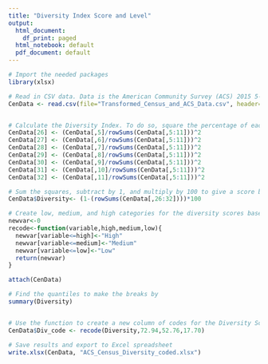 ---
title: "Diversity Index Score and Level"
output:
  html_document:
    df_print: paged
  html_notebook: default
  pdf_document: default
---

```{r}
# Import the needed packages
library(xlsx)

# Read in CSV data. Data is the American Community Survey (ACS) 2015 5-year estimates.
CenData <- read.csv(file="Transformed_Census_and_ACS_Data.csv", header=TRUE, sep=",")


# Calculate the Diversity Index. To do so, square the percentage of each race/ethnic group (White, Black, American Indian, Asian, Hawaiian/Pacific Islander, Other, and Multiracial) and save it as a new column.
CenData[26] <- (CenData[,5]/rowSums(CenData[,5:11]))^2 
CenData[27] <- (CenData[,6]/rowSums(CenData[,5:11]))^2 
CenData[28] <- (CenData[,7]/rowSums(CenData[,5:11]))^2 
CenData[29] <- (CenData[,8]/rowSums(CenData[,5:11]))^2 
CenData[30] <- (CenData[,9]/rowSums(CenData[,5:11]))^2 
CenData[31] <- (CenData[,10]/rowSums(CenData[,5:11]))^2 
CenData[32] <- (CenData[,11]/rowSums(CenData[,5:11]))^2 

# Sum the squares, subtract by 1, and multiply by 100 to give a score between 0-100 for each census tract, and save as new Diversity Score column.
CenData$Diversity<- (1-(rowSums(CenData[,26:32])))*100

# Create low, medium, and high categories for the diversity scores based on quintiles. First create a function to assign the codes. 
newvar<-0
recode<-function(variable,high,medium,low){
  newvar[variable<=high]<-"High"
  newvar[variable<=medium]<-"Medium"
  newvar[variable<=low]<-"Low"
  return(newvar)
}

attach(CenData)

# Find the quantiles to make the breaks by
summary(Diversity) 


# Use the function to create a new column of codes for the Diversity Score Level
CenData$Div_code <- recode(Diversity,72.94,52.76,17.70)

# Save results and export to Excel spreadsheet
write.xlsx(CenData, "ACS_Census_Diversity_coded.xlsx")

```


